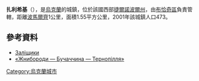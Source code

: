 {{coord|48|59|22|N|25|26|39|E|scale:30000|display=title}}

'''扎利希基'''（{{lang-uk|Заліщики}}），是[[烏克蘭|烏克蘭]]的城鎮，位於該國西部[[捷爾諾波爾州|捷爾諾波爾州]]，由[[布恰奇區|布恰奇區]]負責管轄，距離[[波馬爾齊|波馬爾齊]]1公里，面積1.55平方公里，2001年該城鎮人口473。

==參考資料==
* [https://web.archive.org/web/20180217203101/http://w1.c1.rada.gov.ua/pls/z7503/A005?rf7571=30656 Заліщики]
* [http://zhnyborody.te.ua/ «Жнибороди — Бучаччина — Тернопілля»] {{Wayback|url=http://zhnyborody.te.ua/ |date=20170512162123 }}

{{Ukraine-geo-stub}}
[[Category:烏克蘭城市|Category:烏克蘭城市]]